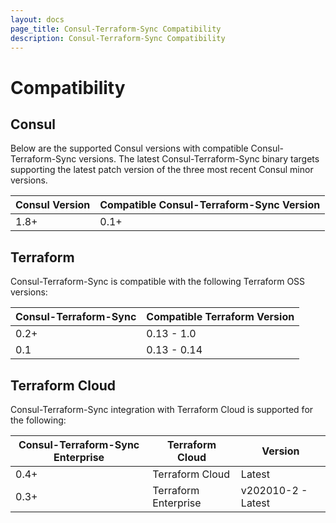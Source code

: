 ```yaml
---
layout: docs
page_title: Consul-Terraform-Sync Compatibility
description: Consul-Terraform-Sync Compatibility
---
```



# Compatibility

## Consul

Below are the supported Consul versions with compatible Consul-Terraform-Sync versions. The latest Consul-Terraform-Sync binary targets supporting the latest patch version of the three most recent Consul minor versions.

| Consul Version               | Compatible Consul-Terraform-Sync Version |
| ---------------------------- | ---------------------------------------- |
| 1.8+                         | 0.1+                                     |

## Terraform

Consul-Terraform-Sync is compatible with the following Terraform OSS versions:

| Consul-Terraform-Sync | Compatible Terraform Version |
| --------------------- | ---------------------------- |
| 0.2+                  | 0.13 - 1.0                   |
| 0.1                   | 0.13 - 0.14                  |

## Terraform Cloud

Consul-Terraform-Sync integration with Terraform Cloud is supported for the following:

| Consul-Terraform-Sync Enterprise | Terraform Cloud            | Version            |
| -------------------------------- | -------------------------- | ------------------ |
| 0.4+                             | Terraform Cloud            | Latest             |
| 0.3+                             | Terraform Enterprise       | v202010-2 - Latest |
